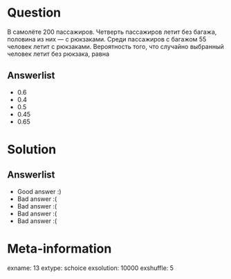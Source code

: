 Question
========
В самолёте 200 пассажиров. Четверть пассажиров летит без багажа, половина из них — с рюкзаками. Среди пассажиров с багажом 55 человек летит с рюкзаками. Вероятность того, что случайно выбранный человек летит без рюкзака, равна

 

Answerlist
----------
*  0.6
*  0.4
*  0.5
*  0.45
*  0.65

Solution
========

Answerlist
----------
*  Good answer :)
*  Bad answer :(
*  Bad answer :(
*  Bad answer :(
*  Bad answer :(

Meta-information
================
exname: 13
extype: schoice
exsolution: 10000
exshuffle: 5
